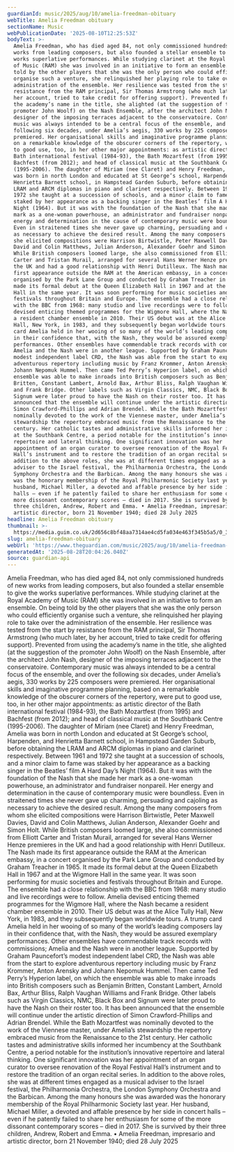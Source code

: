 ```yaml
---
guardianId: music/2025/aug/10/amelia-freedman-obituary
webTitle: Amelia Freedman obituary
sectionName: Music
webPublicationDate: '2025-08-10T12:25:53Z'
bodyText: >-
  Amelia Freedman, who has died aged 84, not only commissioned hundreds of new
  works from leading composers, but also founded a stellar ensemble to give the
  works superlative performances. While studying clarinet at the Royal Academy
  of Music (RAM) she was involved in an initiative to form an ensemble. On being
  told by the other players that she was the only person who could efficiently
  organise such a venture, she relinquished her playing role to take over the
  administration of the ensemble. Her resilience was tested from the start by
  resistance from the RAM principal, Sir Thomas Armstrong (who much later, by
  her account, tried to take credit for offering support). Prevented from using
  the academy’s name in the title, she alighted (at the suggestion of the
  promoter John Woolf) on the Nash Ensemble, after the architect John Nash,
  designer of the imposing terraces adjacent to the conservatoire. Contemporary
  music was always intended to be a central focus of the ensemble, and over the
  following six decades, under Amelia’s aegis, 330 works by 225 composers were
  premiered. Her organisational skills and imaginative programme planning, based
  on a remarkable knowledge of the obscurer corners of the repertory, were put
  to good use, too, in her other major appointments: as artistic director of the
  Bath international festival (1984-93), the Bath Mozartfest (from 1995) and
  Bachfest (from 2012); and head of classical music at the Southbank Centre
  (1995-2006). The daughter of Miriam (nee Claret) and Henry Freedman, Amelia
  was born in north London and educated at St George’s school, Harpenden, and
  Henrietta Barnett school, in Hampstead Garden Suburb, before obtaining the
  LRAM and ARCM diplomas in piano and clarinet respectively. Between 1961 and
  1972 she taught at a succession of schools, and a minor claim to fame was
  staked by her appearance as a backing singer in the Beatles’ film A Hard Day’s
  Night (1964). But it was with the foundation of the Nash that she made her
  mark as a one-woman powerhouse, an administrator and fundraiser nonpareil. Her
  energy and determination in the cause of contemporary music were boundless.
  Even in straitened times she never gave up charming, persuading and cajoling
  as necessary to achieve the desired result. Among the many composers from whom
  she elicited compositions were Harrison Birtwistle, Peter Maxwell Davies,
  David and Colin Matthews, Julian Anderson, Alexander Goehr and Simon Holt.
  While British composers loomed large, she also commissioned from Elliott
  Carter and Tristan Murail, arranged for several Hans Werner Henze premieres in
  the UK and had a good relationship with Henri Dutilleux. The Nash made its
  first appearance outside the RAM at the American embassy, in a concert
  organised by the Park Lane Group and conducted by Graham Treacher in 1965. It
  made its formal debut at the Queen Elizabeth Hall in 1967 and at the Wigmore
  Hall in the same year. It was soon performing for music societies and
  festivals throughout Britain and Europe. The ensemble had a close relationship
  with the BBC from 1968: many studio and live recordings were to follow. Amelia
  devised enticing themed programmes for the Wigmore Hall, where the Nash became
  a resident chamber ensemble in 2010. Their US debut was at the Alice Tully
  Hall, New York, in 1983, and they subsequently began worldwide tours. A trump
  card Amelia held in her wooing of so many of the world’s leading composers lay
  in their confidence that, with the Nash, they would be assured exemplary
  performances. Other ensembles have commendable track records with commissions;
  Amelia and the Nash were in another league. Supported by Graham Pauncefort’s
  modest independent label CRD, the Nash was able from the start to explore
  adventurous repertory including music by Franz Krommer, Anton Arensky and
  Johann Nepomuk Hummel. Then came Ted Perry’s Hyperion label, on which the
  ensemble was able to make inroads into British composers such as Benjamin
  Britten, Constant Lambert, Arnold Bax, Arthur Bliss, Ralph Vaughan Williams
  and Frank Bridge. Other labels such as Virgin Classics, NMC, Black Box and
  Signum were later proud to have the Nash on their roster too. It has been
  announced that the ensemble will continue under the artistic direction of
  Simon Crawford-Phillips and Adrian Brendel. While the Bath Mozartfest was
  nominally devoted to the work of the Viennese master, under Amelia’s
  stewardship the repertory embraced music from the Renaissance to the 21st
  century. Her catholic tastes and administrative skills informed her incumbency
  at the Southbank Centre, a period notable for the institution’s innovative
  repertoire and lateral thinking. One significant innovation was her
  appointment of an organ curator to oversee renovation of the Royal Festival
  Hall’s instrument and to restore the tradition of an organ recital series. In
  addition to the above roles, she was at different times engaged as a musical
  adviser to the Israel festival, the Philharmonia Orchestra, the London
  Symphony Orchestra and the Barbican. Among the many honours she was awarded
  was the honorary membership of the Royal Philharmonic Society last year. Her
  husband, Michael Miller, a devoted and affable presence by her side in concert
  halls – even if he patently failed to share her enthusiasm for some of the
  more dissonant contemporary scores – died in 2017. She is survived by their
  three children, Andrew, Robert and Emma. • Amelia Freedman, impresario and
  artistic director, born 21 November 1940; died 28 July 2025
headline: Amelia Freedman obituary
thumbnail: >-
  https://media.guim.co.uk/2d656c8bf48aa7314ae4cd5fa034e463f345b5a5/0_332_701_561/500.jpg
slug: amelia-freedman-obituary
webUrl: 'https://www.theguardian.com/music/2025/aug/10/amelia-freedman-obituary'
generatedAt: '2025-08-28T20:04:26.040Z'
source: guardian-api
---
```

Amelia Freedman, who has died aged 84, not only commissioned hundreds of new works from leading composers, but also founded a stellar ensemble to give the works superlative performances. While studying clarinet at the Royal Academy of Music (RAM) she was involved in an initiative to form an ensemble. On being told by the other players that she was the only person who could efficiently organise such a venture, she relinquished her playing role to take over the administration of the ensemble. Her resilience was tested from the start by resistance from the RAM principal, Sir Thomas Armstrong (who much later, by her account, tried to take credit for offering support). Prevented from using the academy’s name in the title, she alighted (at the suggestion of the promoter John Woolf) on the Nash Ensemble, after the architect John Nash, designer of the imposing terraces adjacent to the conservatoire. Contemporary music was always intended to be a central focus of the ensemble, and over the following six decades, under Amelia’s aegis, 330 works by 225 composers were premiered. Her organisational skills and imaginative programme planning, based on a remarkable knowledge of the obscurer corners of the repertory, were put to good use, too, in her other major appointments: as artistic director of the Bath international festival (1984-93), the Bath Mozartfest (from 1995) and Bachfest (from 2012); and head of classical music at the Southbank Centre (1995-2006). The daughter of Miriam (nee Claret) and Henry Freedman, Amelia was born in north London and educated at St George’s school, Harpenden, and Henrietta Barnett school, in Hampstead Garden Suburb, before obtaining the LRAM and ARCM diplomas in piano and clarinet respectively. Between 1961 and 1972 she taught at a succession of schools, and a minor claim to fame was staked by her appearance as a backing singer in the Beatles’ film A Hard Day’s Night (1964). But it was with the foundation of the Nash that she made her mark as a one-woman powerhouse, an administrator and fundraiser nonpareil. Her energy and determination in the cause of contemporary music were boundless. Even in straitened times she never gave up charming, persuading and cajoling as necessary to achieve the desired result. Among the many composers from whom she elicited compositions were Harrison Birtwistle, Peter Maxwell Davies, David and Colin Matthews, Julian Anderson, Alexander Goehr and Simon Holt. While British composers loomed large, she also commissioned from Elliott Carter and Tristan Murail, arranged for several Hans Werner Henze premieres in the UK and had a good relationship with Henri Dutilleux. The Nash made its first appearance outside the RAM at the American embassy, in a concert organised by the Park Lane Group and conducted by Graham Treacher in 1965. It made its formal debut at the Queen Elizabeth Hall in 1967 and at the Wigmore Hall in the same year. It was soon performing for music societies and festivals throughout Britain and Europe. The ensemble had a close relationship with the BBC from 1968: many studio and live recordings were to follow. Amelia devised enticing themed programmes for the Wigmore Hall, where the Nash became a resident chamber ensemble in 2010. Their US debut was at the Alice Tully Hall, New York, in 1983, and they subsequently began worldwide tours. A trump card Amelia held in her wooing of so many of the world’s leading composers lay in their confidence that, with the Nash, they would be assured exemplary performances. Other ensembles have commendable track records with commissions; Amelia and the Nash were in another league. Supported by Graham Pauncefort’s modest independent label CRD, the Nash was able from the start to explore adventurous repertory including music by Franz Krommer, Anton Arensky and Johann Nepomuk Hummel. Then came Ted Perry’s Hyperion label, on which the ensemble was able to make inroads into British composers such as Benjamin Britten, Constant Lambert, Arnold Bax, Arthur Bliss, Ralph Vaughan Williams and Frank Bridge. Other labels such as Virgin Classics, NMC, Black Box and Signum were later proud to have the Nash on their roster too. It has been announced that the ensemble will continue under the artistic direction of Simon Crawford-Phillips and Adrian Brendel. While the Bath Mozartfest was nominally devoted to the work of the Viennese master, under Amelia’s stewardship the repertory embraced music from the Renaissance to the 21st century. Her catholic tastes and administrative skills informed her incumbency at the Southbank Centre, a period notable for the institution’s innovative repertoire and lateral thinking. One significant innovation was her appointment of an organ curator to oversee renovation of the Royal Festival Hall’s instrument and to restore the tradition of an organ recital series. In addition to the above roles, she was at different times engaged as a musical adviser to the Israel festival, the Philharmonia Orchestra, the London Symphony Orchestra and the Barbican. Among the many honours she was awarded was the honorary membership of the Royal Philharmonic Society last year. Her husband, Michael Miller, a devoted and affable presence by her side in concert halls – even if he patently failed to share her enthusiasm for some of the more dissonant contemporary scores – died in 2017. She is survived by their three children, Andrew, Robert and Emma. • Amelia Freedman, impresario and artistic director, born 21 November 1940; died 28 July 2025
